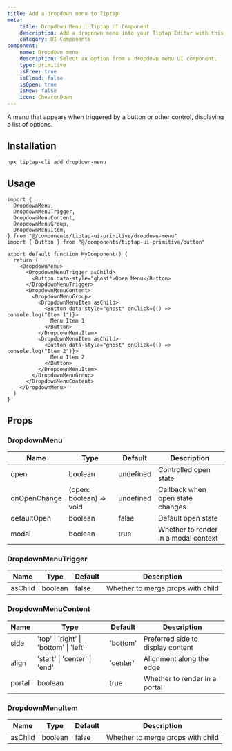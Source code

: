 ```yaml
---
title: Add a dropdown menu to Tiptap
meta:
    title: Dropdown Menu | Tiptap UI Component
    description: Add a dropdown menu into your Tiptap Editor with this UI Component. More in the docs!
    category: UI Components
component:
    name: Dropdown menu
    description: Select an option from a dropdown menu UI component.
    type: primitive
    isFree: true
    isCloud: false
    isOpen: true
    isNew: false
    icon: ChevronDown
---
```



A menu that appears when triggered by a button or other control, displaying a list of options.


<CodeDemo isScrollable src="https://template.tiptap.dev/preview/tiptap-ui-primitive/dropdown-menu" />

## Installation

```bash
npx tiptap-cli add dropdown-menu
```

## Usage

```tsx
import {
  DropdownMenu,
  DropdownMenuTrigger,
  DropdownMenuContent,
  DropdownMenuGroup,
  DropdownMenuItem,
} from "@/components/tiptap-ui-primitive/dropdown-menu"
import { Button } from "@/components/tiptap-ui-primitive/button"

export default function MyComponent() {
  return (
    <DropdownMenu>
      <DropdownMenuTrigger asChild>
        <Button data-style="ghost">Open Menu</Button>
      </DropdownMenuTrigger>
      <DropdownMenuContent>
        <DropdownMenuGroup>
          <DropdownMenuItem asChild>
            <Button data-style="ghost" onClick={() => console.log("Item 1")}>
              Menu Item 1
            </Button>
          </DropdownMenuItem>
          <DropdownMenuItem asChild>
            <Button data-style="ghost" onClick={() => console.log("Item 2")}>
              Menu Item 2
            </Button>
          </DropdownMenuItem>
        </DropdownMenuGroup>
      </DropdownMenuContent>
    </DropdownMenu>
  )
}
```

## Props

### DropdownMenu

| Name         | Type                    | Default   | Description                          |
| ------------ | ----------------------- | --------- | ------------------------------------ |
| open         | boolean                 | undefined | Controlled open state                |
| onOpenChange | (open: boolean) => void | undefined | Callback when open state changes     |
| defaultOpen  | boolean                 | false     | Default open state                   |
| modal        | boolean                 | true      | Whether to render in a modal context |

### DropdownMenuTrigger

| Name    | Type    | Default | Description                       |
| ------- | ------- | ------- | --------------------------------- |
| asChild | boolean | false   | Whether to merge props with child |

### DropdownMenuContent

| Name   | Type                                   | Default  | Description                       |
| ------ | -------------------------------------- | -------- | --------------------------------- |
| side   | 'top' \| 'right' \| 'bottom' \| 'left' | 'bottom' | Preferred side to display content |
| align  | 'start' \| 'center' \| 'end'           | 'center' | Alignment along the edge          |
| portal | boolean                                | true     | Whether to render in a portal     |

### DropdownMenuItem

| Name    | Type    | Default | Description                       |
| ------- | ------- | ------- | --------------------------------- |
| asChild | boolean | false   | Whether to merge props with child |